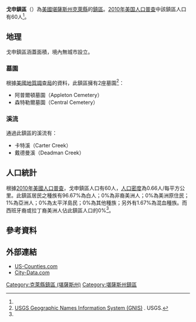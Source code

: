 {{noteTA
|G1=USState
}}
{{Infobox settlement
|official_name = 戈申鎮區
|native_name = Goshen Township
|settlement_type = 鎮區
|image_map = Map highlighting Goshen Township, Clay County, Kansas.svg
|map_caption = 戈申鎮區在克萊縣的位置
|coordinates_display = inline,title
|coordinates_region = US-KS
|subdivision_type = [[世界政區索引|國家]]
|subdivision_name = [[美国|美国]]
|subdivision_type1 = [[美國行政區劃|州]]
|subdivision_name1 = [[堪薩斯州|堪薩斯州]]
|subdivision_type2 = [[堪萨斯州行政区划|縣]]
|subdivision_name2 = [[克萊縣_(堪薩斯州)|克萊縣]]
|area_total_km2 = 91.1
|area_land_km2 = 91.1
|area_water_km2 = 0
|area_total_sq_mi = 35.17
|area_land_sq_mi = 35.17
|area_water_sq_mi = 0
|area_water_percent = 0
|population_as_of = [[2010年美国人口普查|2010]]
|population_footnotes = <ref name="Census 2010">{{cite web| url=http://factfinder2.census.gov| title=Race, Hispanic or Latino, Age, and Housing Occupancy: 2010 Census Redistricting Data (Public Law 94-171) Summary File (QT-PL), Goshen township, Clay County, Kansas| publisher=U.S. Census Bureau, American FactFinder 2| accessdate=2016-04-22| archive-date=2013-09-11| archive-url=https://web.archive.org/web/20130911234518/http://factfinder2.census.gov/| dead-url=no}}</ref>
|population_total = 60
|population_density_km2 = auto
|elevation_footnotes = 
|elevation_m = 393
|elevation_ft = 1289
|latd = 39
|latm = 31
|lats = 36
|latNS = N
|longd = 97
|longm = 01
|longs = 51
|longEW = W
|postal_code_type =
|postal_code = 
|blank_name = [[地名信息系统|GNIS]] ID
|blank_info = [http://geonames.usgs.gov/pls/gnispublic/f?p=gnispq:3:::NO::P3_FID:0473369 0473369]
|website = 
|footnotes = 
}}

'''戈申鎮區'''（{{lang-en|'''Goshen Township'''}}）為[[美國|美國]][[堪薩斯州|堪薩斯州]][[克萊縣_(堪薩斯州)|克萊縣]]的[[行政鎮區|鎮區]]。[[2010年美国人口普查|2010年美国人口普查]]中該鎮區人口有60人<ref name="Census 2010"/>。

==地理==
戈申鎮區涵蓋面積{{convert|91.1|km2|sqmi}}，境內無城市設立。

===墓園===
根據[[美國地質調查局|美國地質調查局]]的資料，此鎮區擁有2座墓園<ref>[http://geonames.usgs.gov/domestic/index.html USGS Geographic Names Information System (GNIS)] {{Wayback|url=http://geonames.usgs.gov/domestic/index.html |date=20190428150204 }}. USGS.</ref>：
*阿普爾頓墓園（Appleton Cemetery）
*森特勒爾墓園（Central Cemetery）

===溪流===
通過此鎮區的溪流有：
*卡特溪（Carter Creek）
*戴德曼溪（Deadman Creek）

==人口統計==
根據[[2010年美國人口普查|2010年美國人口普查]]，戈申鎮區人口有60人，[[人口密度|人口密度]]為0.66人/每平方公里。此鎮區居民之種族有96.67%為白人；0%為非裔美洲人；0%為美洲原住民；1%為亞洲人；0%為太平洋島民；0%為其他種族；另外有1.67%為混血種族。而西班牙裔或拉丁裔美洲人佔此鎮區人口的0%<ref name="Census 2010"/>。

==參考資料==
{{reflist}}

==外部連結==
* [https://web.archive.org/web/20080723112151/http://www.us-counties.com/localgov/kansas.html US-Counties.com]
* [http://www.city-data.com/township/Goshen-KS.html City-Data.com]{{dead link|date=2018年3月 |bot=InternetArchiveBot |fix-attempted=yes }}

{{克萊縣 (堪薩斯州)}}

{{DEFAULTSORT:Goshen}}
[[Category:克萊縣鎮區_(堪薩斯州)|Category:克萊縣鎮區 (堪薩斯州)]]
[[Category:堪薩斯州鎮區|Category:堪薩斯州鎮區]]